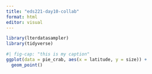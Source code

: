 ```yaml
---
title: "eds221-day10-collab"
format: html
editor: visual
---
```


```r
library(lterdatasampler)
library(tidyverse)
```

```r
#| fig-cap: "this is my caption"
ggplot(data = pie_crab, aes(x = latitude, y = size)) +
  geom_point()
```
